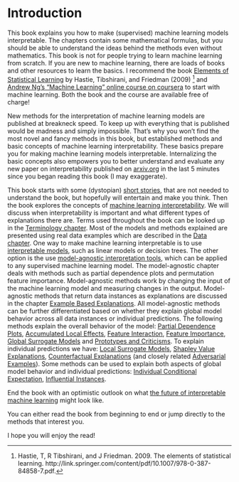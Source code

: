 # Introduction {#intro}

This book explains you how to make (supervised) machine learning models interpretable.
The chapters contain some mathematical formulas, but you should be able to understand the ideas behind the methods even without mathematics.
This book is not for people trying to learn machine learning from scratch.
If you are new to machine learning, there are loads of books and other resources to learn the basics.
I recommend the book [Elements of Statistical Learning](https://web.stanford.edu/~hastie/ElemStatLearn/) by Hastie, Tibshirani, and Friedman (2009) [^Hastie] and [Andrew Ng's "Machine Learning" online course on coursera](https://www.coursera.org/learn/machine-learning) to start with machine learning.
Both the book and the course are available free of charge!

New methods for the interpretation of machine learning models are published at breakneck speed.
To keep up with everything that is published would be madness and simply impossible. 
That's why you won't find the most novel and fancy methods in this book, but established methods and basic concepts of machine learning interpretability.
These basics prepare you for making machine learning models interpretable.
Internalizing the basic concepts also empowers you to better understand and evaluate any new paper on interpretability published on [arxiv.org](https://arxiv.org/) in the last 5 minutes since you began reading this book (I may exaggerate).

This book starts with some (dystopian) [short stories](#storytime), that are not needed to understand the book, but hopefully will entertain and make you think.
Then the book explores the concepts of [machine learning interpretability](#interpretability).
We will discuss when interpretability is important and what different types of explanations there are.
Terms used throughout the book can be looked up in the [Terminology chapter](#terminology).
Most of the models and methods explained are presented using real data examples which are described in the [Data chapter](#data).
One way to make machine learning interpretable is to use [interpretable models](#simple), such as linear models or decision trees.
The other option is the use [model-agnostic interpretation tools](#agnostic), which can be applied to any supervised machine learning model.
The model-agnostic chapter deals with methods such as partial dependence plots and permutation feature importance.
Model-agnostic methods work by changing the input of the machine learning model and measuring changes in the output.
Model-agnostic methods that return data instances as explanations are discussed in the chapter [Example Based Explanations](#example-based).
All model-agnostic methods can be further differentiated based on whether they explain global model behavior across all data instances or individual predictions.
The following methods explain the overall behavior of the model: [Partial Dependence Plots](#pdp), [Accumulated Local Effects](#ale), [Feature Interaction](#interaction), [Feature Importance](#feature-importance), [Global Surrogate Models](#global) and [Prototypes and Criticisms](#proto).
To explain individual predictions we have: [Local Surrogate Models](#lime), [Shapley Value Explanations](#shapley), [Counterfactual Explanations](#counterfactual) (and closely related [Adversarial Examples](#adversarial)). 
Some methods can be used to explain both aspects of global model behavior and individual predictions: [Individual Conditional Expectation](#ice), [Influential Instances](#influential).

End the book with an optimistic outlook on what [the future of interpretable machine learning](#future) might look like.

You can either read the book from beginning to end or jump directly to the methods that interest you.

I hope you will enjoy the read!








[^Hastie]: Hastie, T, R Tibshirani, and J Friedman. 2009. The elements of statistical learning. http://link.springer.com/content/pdf/10.1007/978-0-387-84858-7.pdf.
